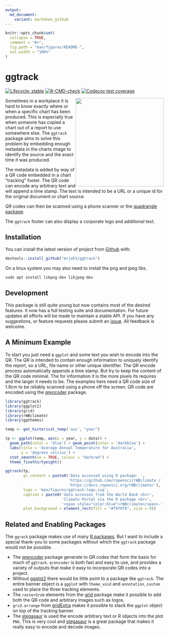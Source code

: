 ```yaml
---
output: 
  md_document:
    variant: markdown_github
---
```


<!-- README.md is generated from README.Rmd. Please edit that file -->

```r
knitr::opts_chunk$set(
  collapse = TRUE,
  comment = "#>",
  fig.path = "man/figures/README-",
  out.width = "100%"
)
```

# ggtrack 

<!-- badges: start -->
[![Lifecycle: stable](https://img.shields.io/badge/lifecycle-stable-brightgreen.svg)](https://lifecycle.r-lib.org/articles/stages.html#stable)
[![R-CMD-check](https://github.com/mrjoh3/ggtrack/workflows/R-CMD-check/badge.svg)](https://github.com/mrjoh3/ggtrack/actions)
[![Codecov test coverage](https://codecov.io/gh/mrjoh3/ggtrack/branch/master/graph/badge.svg)](https://codecov.io/gh/mrjoh3/ggtrack?branch=master)
<!-- badges: end -->

<div style="float: right;"><img src="man/figures/ggtrack-logo.svg" width="280px"></div>

Sometimes in a workplace it is hard to know exactly where or when a specific chart has been produced. This is especially true when someone has copied a chart out of a report to use somewhere else. The `ggtrack` package aims to solve this problem by embedding enough metadata in the charts image to identify the source and the exact time it was produced.

The metadata is added by way of a QR code embedded in a chart "tracking" footer. The QR code can encode any arbitrary text and will append a time stamp. The text is intended to be a URL or a unique id for the original document or chart source.

QR codes can then be scanned using a phone scanner or the [quadrangle package](https://github.com/brianwdavis/quadrangle).

The `ggtrack` footer can also display a corporate logo and additional text.



## Installation

You can install the latest version of project from [Github](https://github.com) with:

``` r
devtools::install_github("mrjoh3/ggtrack")
```
On a linux system you may also need to install the png and jpeg libs.


```console
sudo apt install libpng-dev libjpeg-dev
```

## Development

This package is still quite young but now contains most of the desired features. It now has a full testing suite and documentation. For future updates all efforts will be made to maintain a stable API. If you have any suggestions, or feature requests please submit an [issue](https://github.com/mrjoh3/ggtrack/issues). All feedback is welcome.


## A Minimum Example

To start you just need a `ggplot` and some text you wish to encode into the QR. The QR is intended to contain enough information to uniquely identify the report, so a URL, file name or other unique identifier. The QR encode process automatically appends a time stamp. But try to keep the content of the QR code minimal. The for information it is the more pixels its requires and the larger it needs to be. The examples here need a QR code size of 1.8cm to be reliably scanned using a phone off the screen. QR code are encoded using the [qrencoder](https://github.com/hrbrmstr/qrencoder) package.

```r
library(ggtrack)
library(ggplot2)
library(grid)
library(rWBclimate)
library(ggthemes)

temp <- get_historical_temp('aus', "year")

tp <- ggplot(temp, aes(x = year, y = data)) +
  geom_path(color = 'blue') + geom_point(color = 'darkblue') +
  labs(title = 'Average Annual Temperature for Australia',
       y = 'degrees celcius') +
  stat_smooth(se = TRUE, colour = "darkred") +
  theme_fivethirtyeight() 

ggtrack(tp, 
        qr_content = paste0('Data accessed using R package: ',
                            'https://github.com/ropensci/rWBclimate / ',
                            'https://docs.ropensci.org/rWBclimate/'),
        logo = 'man/figures/ggtrack-logo.svg',
        caption = paste0('data accesses from the World Bank <br>',
                         'Climate Portal via the R package <br>',
                         '<span style="color:blue">rWBclimate</span>.'),
        plot.background = element_rect(fill = "#f0f0f0", size = 0)) 

```



## Related and Enabling Packages

The `ggrack` package makes use of many [R packages](https://github.com/mrjoh3/ggtrack/blob/master/DESCRIPTION#L20). But I want to include a special thank-you to some packages without which the `ggtrack` package would not be possible. 

* The [qrencoder](https://github.com/hrbrmstr/qrencoder) package generate to QR codes that form the basis for much of `ggtrack`. `qrencoder` is both fast and easy to use, and provides a variety of outputs that make it easy to incorporate QR codes into a project.
* Without [ggplot2](https://github.com/tidyverse/ggplot2/) there would be little point to a package like `ggtrack`. The entire banner object is a `ggplot` with `theme_void` and `annotation_custom` used to place the three tracking elements.
* The `rasterGrob` elements from the [grid](https://github.com/cran/grid) package make it possible to add both the QR code and arbitrary images such as logos.
* `grid.arrange` from [gridExtra](https://cran.r-project.org/package=gridExtra) makes it possible to stack the `ggplot` object on top of the tracking banner.
* The [stegasaur](https://github.com/richfitz/stegasaur) is used the encode arbitrary text or R objects into the plot `PNG`. This is very cool and [stegasaur](https://github.com/richfitz/stegasaur) is a great package that makes it really easy to encode and decode images.

